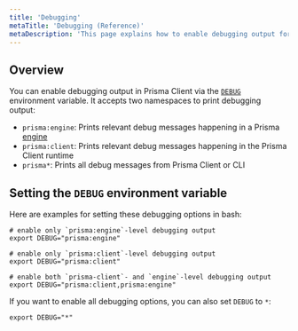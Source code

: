 ```yaml
---
title: 'Debugging'
metaTitle: 'Debugging (Reference)'
metaDescription: 'This page explains how to enable debugging output for Prisma Client by setting the `DEBUG` environment variable.'
---
```


## Overview

You can enable debugging output in Prisma Client via the [`DEBUG`](../../../reference/api-reference/environment-variables-reference/#debug) environment variable. It accepts two namespaces to print debugging output:

- `prisma:engine`: Prints relevant debug messages happening in a Prisma [engine](https://github.com/prisma/prisma-engines/)
- `prisma:client`: Prints relevant debug messages happening in the Prisma Client runtime
- `prisma*`: Prints all debug messages from Prisma Client or CLI

## Setting the `DEBUG` environment variable

Here are examples for setting these debugging options in bash:

```terminal
# enable only `prisma:engine`-level debugging output
export DEBUG="prisma:engine"

# enable only `prisma:client`-level debugging output
export DEBUG="prisma:client"

# enable both `prisma-client`- and `engine`-level debugging output
export DEBUG="prisma:client,prisma:engine"
```

If you want to enable all debugging options, you can also set `DEBUG` to `*`:

```terminal
export DEBUG="*"
```
